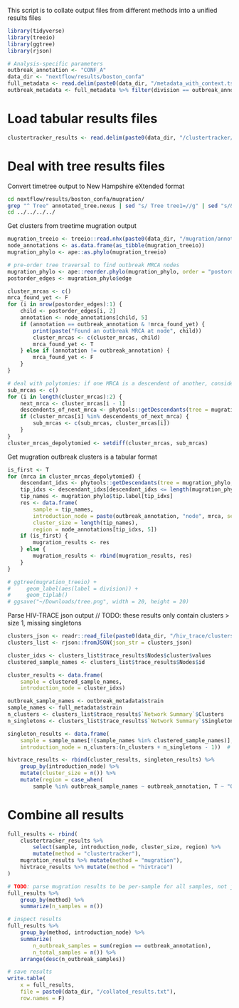 This script is to collate output files from different methods into a unified results files

```r
library(tidyverse)
library(treeio)
library(ggtree)
library(rjson)

# Analysis-specific parameters
outbreak_annotation <- "CONF_A"
data_dir <- "nextflow/results/boston_confa"
full_metadata <- read.delim(paste0(data_dir, "/metadata_with_context.tsv"))
outbreak_metadata <- full_metadata %>% filter(division == outbreak_annotation)
```

# Load tabular results files
```r
clustertracker_results <- read.delim(paste0(data_dir, "/clustertracker/introductions.tsv"))
```

# Deal with tree results files
Convert timetree output to New Hampshire eXtended format
```bash
cd nextflow/results/boston_confa/mugration/
grep "^ Tree" annotated_tree.nexus | sed "s/ Tree tree1=//g" | sed "s/&/&&NHX:/g" > annotated_tree.nhx
cd ../../../../
```

Get clusters from treetime mugration output
```r
mugration_treeio <- treeio::read.nhx(paste0(data_dir, "/mugration/annotated_tree.nhx"))
node_annotations <- as.data.frame(as_tibble(mugration_treeio))
mugration_phylo <- ape::as.phylo(mugration_treeio)

# pre-order tree traversal to find outbreak MRCA nodes
mugration_phylo <- ape::reorder.phylo(mugration_phylo, order = "postorder", index.only = F)
postorder_edges <- mugration_phylo$edge

cluster_mrcas <- c()
mrca_found_yet <- F
for (i in nrow(postorder_edges):1) {
    child <- postorder_edges[i, 2]
    annotation <- node_annotations[child, 5]
    if (annotation == outbreak_annotation & !mrca_found_yet) {
        print(paste("Found an outbreak MRCA at node", child))
        cluster_mrcas <- c(cluster_mrcas, child)
        mrca_found_yet <- T
    } else if (annotation != outbreak_annotation) {
        mrca_found_yet <- F
    }
}

# deal with polytomies: if one MRCA is a descendent of another, consider only the node with more descendents
sub_mrcas <- c()
for (i in length(cluster_mrcas):2) {
    next_mrca <- cluster_mrcas[i - 1]
    descendents_of_next_mrca <- phytools::getDescendants(tree = mugration_phylo, node = next_mrca)
    if (cluster_mrcas[i] %in% descendents_of_next_mrca) {
        sub_mrcas <- c(sub_mrcas, cluster_mrcas[i])
    }
}
cluster_mrcas_depolytomied <- setdiff(cluster_mrcas, sub_mrcas)
```

Get mugration outbreak clusters is a tabular format
```r
is_first <- T
for (mrca in cluster_mrcas_depolytomied) {
    descendant_idxs <- phytools::getDescendants(tree = mugration_phylo, node = mrca)
    tip_idxs <- descendant_idxs[descendant_idxs <= length(mugration_phylo$tip.label)]
    tip_names <- mugration_phylo$tip.label[tip_idxs]
    res <- data.frame(
        sample = tip_names,
        introduction_node = paste(outbreak_annotation, "node", mrca, sep = "_"),
        cluster_size = length(tip_names),
        region = node_annotations[tip_idxs, 5])
    if (is_first) {
        mugration_results <- res
    } else {
        mugration_results <- rbind(mugration_results, res)
    }
}

# ggtree(mugration_treeio) + 
#     geom_label(aes(label = division)) +
#     geom_tiplab()
# ggsave("~/Downloads/tree.png", width = 20, height = 20)    
```

Parse HIV-TRACE json output
// TODO: these results only contain clusters > size 1, missing singletons
```r
clusters_json <- readr::read_file(paste0(data_dir, "/hiv_trace/clusters.json"))
clusters_list <- rjson::fromJSON(json_str = clusters_json)

cluster_idxs <- clusters_list$trace_results$Nodes$cluster$values
clustered_sample_names <- clusters_list$trace_results$Nodes$id

cluster_results <- data.frame(
    sample = clustered_sample_names,
    introduction_node = cluster_idxs)

outbreak_sample_names <- outbreak_metadata$strain
sample_names <- full_metadata$strain
n_clusters <- clusters_list$trace_results$`Network Summary`$Clusters
n_singletons <- clusters_list$trace_results$`Network Summary`$Singletons

singleton_results <- data.frame(
    sample = sample_names[!(sample_names %in% clustered_sample_names)],
    introduction_node = n_clusters:(n_clusters + n_singletons - 1))  # hivtrace clusters are zero-indexed

hivtrace_results <- rbind(cluster_results, singleton_results) %>% 
    group_by(introduction_node) %>% 
    mutate(cluster_size = n()) %>%
    mutate(region = case_when(
        sample %in% outbreak_sample_names ~ outbreak_annotation, T ~ "Other"))
```

# Combine all results
```r
full_results <- rbind(
    clustertracker_results %>% 
        select(sample, introduction_node, cluster_size, region) %>%
        mutate(method = "clustertracker"),
    mugration_results %>% mutate(method = "mugration"),
    hivtrace_results %>% mutate(method = "hivtrace")
)

# TODO: parse mugration results to be per-sample for all samples, not just those under cluster introduction nodes
full_results %>%
    group_by(method) %>%
    summarize(n_samples = n())

# inspect results
full_results %>%
    group_by(method, introduction_node) %>%
    summarize(
        n_outbreak_samples = sum(region == outbreak_annotation),
        n_total_samples = n()) %>%
    arrange(desc(n_outbreak_samples))

# save results
write.table(
    x = full_results, 
    file = paste0(data_dir, "/collated_results.txt"),
    row.names = F)
```